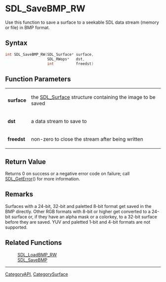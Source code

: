 
= SDL_SaveBMP_RW =
Use this function to save a surface to a seekable SDL data stream (memory or file) in BMP format.


== Syntax ==
<syntaxhighlight lang='c++'>
int SDL_SaveBMP_RW(SDL_Surface* surface,
                   SDL_RWops*   dst,
                   int          freedst)
</syntaxhighlight>

== Function Parameters ==
{|
|'''surface'''
|the [[SDL_Surface]] structure containing the image to be saved
|-
|'''dst'''
|a data stream to save to
|-
|'''freedst'''
|non-zero to close the stream after being written
|}


== Return Value ==
Returns 0 on success or a negative error code on failure; call [[SDL_GetError]]() for more information.

== Remarks ==
Surfaces with a 24-bit, 32-bit and paletted 8-bit format get saved in the BMP directly.  Other RGB formats with 8-bit or higher get converted to a 24-bit surface or, if they have an alpha mask or a colorkey, to a 32-bit surface before they are saved.  YUV and paletted 1-bit and 4-bit formats are not supported.

== Related Functions ==
:[[SDL_LoadBMP_RW]]
:[[SDL_SaveBMP]]

----
[[CategoryAPI]], [[CategorySurface]]
